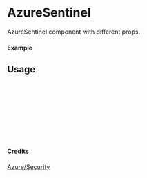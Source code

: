 
<Meta of={AzureSentinel} title="Azure/Security/AzureSentinel" />

# AzureSentinel

AzureSentinel component with different props.

#### Example

<Canvas of={AzureSentinel.Primary} />

## Usage

```ts
import { AzureSentinel } from "yadl-ui";

const Example = () => {
  return (
      <AzureSentinel />
  );
};

export default Example;
```

#### Credits
[Azure/Security](https://learn.microsoft.com/en-us/azure/architecture/icons/)
